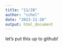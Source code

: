 ---
title: "11/28"
author: "cchel"
date: "2023-11-28"
output: html_document
---

let's put this up to github!
